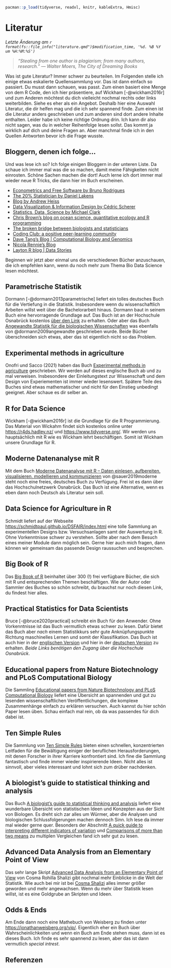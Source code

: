 ```r
pacman::p_load(tidyverse, readxl, knitr, kableExtra, Hmisc)
```

# Literatur {#sec-literatur}

*Letzte Änderung am `r format(fs::file_info("literature.qmd")$modification_time, '%d. %B %Y um %H:%M:%S')`*

> *"Stealing from one author is plagiarism; from many authors, research." --- Walter Moers, The City of Dreaming Books*

Was ist gute Literatur? Immer schwer zu beurteilen. Im Folgenden stelle ich einige etwas eskalierte Quellensammlung vor. Das ist dann einfach so passiert. Du musst dann schauen, was passt. Zum einen basiert eine Menge von dem R Code, den ich hier präsentiere, auf Wickham [-@wickham2016r] und zum Anderen möchtest du dich vielleicht nochmal rechts oder links weiterbilden. Siehe es eher als ein Angebot. Deshalb hier eine Auswahl Literatur, die dir helfen mag und die ich sehr spannend finde. Zum einen ist die Literatur anders geschrieben und zum anderen sind dort andere Inhalte enthalten. Leider habe ich keine richtige Ordnung drin. Ich kann dir also nicht sagen, was du in welcher Reihenfolge lesen sollst. Das kommt ja wirklich auf dich und deine Fragen an. Aber manchmal finde ich in den Quellen Antworten bevor ich die Frage wusste.

::: callout-tip
## Bloggern, denen ich folge...

Und was lese ich so? Ich folge einigen Bloggern in der unteren Liste. Da schaue ich immer mal was die so machen, damit meine Fähigkeiten nicht einrosten. Schöne Sachen machen die dort! Auch lerne ich dort immer mal wieder neue R Tricks, die dann hier im Buch erscheinen.

-   [Econometrics and Free Software by Bruno Rodrigues](https://www.brodrigues.co/)
-   [The 20% Statistician by Daniel Lakens](https://daniellakens.blogspot.com/)
-   [Blog by Andrew Heiss](https://www.andrewheiss.com/)
-   [Data Visualization & Information Design by Cédric Scherer](https://www.cedricscherer.com/)
-   [Statistics, Data, Science by Michael Clark](https://m-clark.github.io/index.html)
-   [Chris Brown’s blog on ocean science, quantitative ecology and R programming](https://www.seascapemodels.org/bluecology_blog.html)
-   [The broken bridge between biologists and statisticians](https://www.statforbiology.com/)
-   [Coding Club: a positive peer-learning community](https://ourcodingclub.github.io/tutorials.html)
-   [Dave Tang's Blog \| Computational Biology and Genomics](https://davetang.org/muse/)
-   [Nicola Rennie's Blog](https://nrennie.rbind.io/blog/)
-   [Layton R blog \| Data Stories](https://graphdr.github.io/data-stories/)
:::

Beginnen wir jetzt aber einmal uns die verschiedenen Bücher anzuschauen, die ich empfehlen kann, wenn du noch mehr zum Thema Bio Data Science lesen möchtest.

## Parametrische Statistik {.unnumbered}

Dormann [-@dormann2013parametrische] liefert ein tolles deutsches Buch für die Vertiefung in die Statistik. Insbesondere wenn du wissenschaftlich Arbeiten willst weit über die Bachelorarbeit hinaus. Dormann baut in seinem Buch eine hervorragende Grundlage auf. Das Buch ist an der Hochschule Osnabrück kostenlos [über den Link](https://link.springer.com/book/10.1007/978-3-662-54684-0) zu erhalten. Oder aber das Buch [Angewandte Statistik für die biologischen Wissenschaften](https://www.biometrie.uni-freiburg.de/mitarbeiter/dormann/deutschstatswork.pdf) was ebenfalls von @dormann2009angewandte geschrieben wurde. Beide Bücher überschneiden sich etwas, aber das ist eigentlich nicht so das Problem.

## Experimental methods in agriculture {.unnumbered}

Onofri und Sacco (2021) haben das Buch [Experimental methods in agriculture](https://www.statforbiology.com/_statbookeng/) geschrieben. Wir werden auf dieses englische Buch ab und zu mal verweisen. Insbesondere der Einleitungstext zur Wissenschaft und dem Design von Experiementen ist immer wieder lesenswert. Spätere Teile des Buches sind etwas mathematischer und nicht für den Einstieg unbedingt geeignet. Aber schaue es dir selber an.

## R for Data Science {.unnumbered}

Wickham [-@wickham2016r] ist die Grundlage für die R Programmierung. Das Material von Wickahm findet sich kostenlos online unter <https://r4ds.hadley.nz/> und <https://www.tidyverse.org/>. Wir werden uns hauptsächlich mit R wie es Wickham lehrt beschäftigen. Somit ist Wickham unsere Grundlage für R.

## Moderne Datenanalyse mit R {.unnumbered}

Mit dem Buch [Moderne Datenanalyse mit R -- Daten einlesen, aufbereiten, visualisieren, modellieren und kommunizieren](https://link.springer.com/book/10.1007/978-3-658-21587-3) von @sauer2019moderne steht noch eine freies, deutsches Buch zu Verfügung. Frei ist es dann über das Hochschulnetzwerk Osnabrück. Das Buch ist eine Alternative, wenn es eben dann noch Deutsch als Literatur sein soll.

## Data Science for Agriculture in R {.unnumbered}

Schmidt liefert auf der Webseite <https://schmidtpaul.github.io/DSFAIR/index.html> eine tolle Sammlung an experimentellen Designs bzw. Versuchsanlagen samt der Auswertung in R. Ohne Vorkenntnisse schwer zu verstehen. Sollte aber nach dem Besuch eines meiner Module dann möglich sein. Gerne hier auch mich fragen, dann können wir gemeinsam das passende Design raussuchen und besprechen.

## Big Book of R {.unnumbered}

Das [Big Book of R](https://www.bigbookofr.com/) beinhaltet über 300 (!) frei verfügbare Bücher, die sich mit R und entsprechenden Themen beschäftigen. Wie der Autor oder Sammler des Buches so schön schreibt, du brauchst nur noch diesen Link, du findest hier alles.

## Practical Statistics for Data Scientists {.unnumbered}

Bruce [-@bruce2020practical] schreibt ein Buch für den Anwender. Ohne Vorkenntnisse ist das Buch vermutlich etwas schwer zu lesen. Dafür bietet das Buch aber *nach* einem Statistikkurs sehr gute Anknüpfungspunkte Richtung maschinelles Lernen und somit der Klassifikation. Das Buch ist auch hier in der [englischen Version](https://ebookcentral.proquest.com/lib/hs-osnabrueck/detail.action?docID=6173908) und hier in der [deutschen Version](http://www.content-select.com/index.php?id=bib_view&ean=9783960104674) zu erhalten. *Beide Links benötigen den Zugang über die Hochschule Osnabrück*.

## Educational papers from Nature Biotechnology and PLoS Computational Biology {.unnumbered}

Die Sammling [Educational papers from Nature Biotechnology and PLoS Computational Biology](https://liacs.leidenuniv.nl/~hoogeboomhj/mcb/nature_primer.html) liefert eine Übersicht an spannenden und gut zu lesenden wissenschaftlichen Veröffentlichungen, die komplexe Zusammenhänge einfach zu erklären versuchen. Auch kannst du hier schön Paper lesen üben. Schau einfach mal rein, ob da was passendes für dich dabei ist.

## Ten Simple Rules {.unnumbered}

Die Sammlung von [Ten Simple Rules](https://collections.plos.org/collection/ten-simple-rules/) bieten einen schnellen, konzentrierten Leitfaden für die Bewältigung einiger der beruflichen Herausforderungen, mit denen Forscher in ihrer Karriere konfrontiert sind. Ich fine die Sammlung fantastisch und finde immer wieder inspirierende Ideen. Nicht alles ist sinnvoll, aber vieles interessant und lohnt sich zum drüber nachdenken.

## A biologist's guide to statistical thinking and analysis {.unnumbered}

Das Buch [A biologist's guide to statistical thinking and analysis](http://www.wormbook.org/chapters/www_statisticalanalysis/statisticalanalysis.html) liefert eine wunderbare Übersicht von statistischen Ideen und Konzepten aus der Sicht von Biologen. Es dreht sich zar alles um Würmer, aber die Analysen und biologischen Schlussfolgerungen machen dennoch Sinn. Ich lese da immer mal wieder gerne quer. Besonders der Abschnitt [A quick guide to interpreting different indicators of variation](http://www.wormbook.org/chapters/www_statisticalanalysis/statisticalanalysis.html#sec1-6) und [Comparisons of more than two means](http://www.wormbook.org/chapters/www_statisticalanalysis/statisticalanalysis.html#sec3) zu multiplen Vergleichen fand ich sehr gut zu lesen.

## Advanced Data Analysis from an Elementary Point of View {.unnumbered}

Das sehr lange Skript [Advanced Data Analysis from an Elementary Point of View](https://www.stat.cmu.edu/~cshalizi/ADAfaEPoV/) von Cosma Rohilla Shalizi gibt nochmal mehr Einblicke in die Welt der Statistik. Wie auch bei mir ist bei [Cosma Shalizi](https://www.stat.cmu.edu/~cshalizi/) alles immer größer geworden und mehr angewachsen. Wenn du mehr über Statistik lesen willst, ist es eine Goldgrube an Skripten und Ideen.

## Odds & Ends {.unnumbered}

Am Ende dann noch eine Mathebuch von Weisberg zu finden unter <https://jonathanweisberg.org/vip/>. Eigentlich eher ein Buch über Wahrscheinlichkeiten und wenn ein Buch am Ende stehen muss, dann ist es dieses Buch. Ich finde es sehr spannend zu lesen, aber das ist dann vermutlich *special intrest*.

## Referenzen {.unnumbered}
